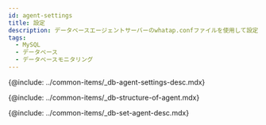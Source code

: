 ```yaml
---
id: agent-settings
title: 設定
description: データベースエージェントサーバーのwhatap.confファイルを使用して設定できるオプションについて説明します。
tags:
  - MySQL
  - データベース
  - データベースモニタリング
---
```



{@include: ../common-items/_db-agent-settings-desc.mdx}  

<!-- 에이전트 구성 -->

{@include: ../common-items/_db-structure-of-agent.mdx}

<!-- 에이전트 설정 -->

{@include: ../common-items/_db-set-agent-desc.mdx}

<DocCardList/>
